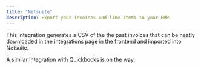 ```yaml
---
title: "Netsuite"
description: Export your invoices and line items to your ERP.
---
```


This integration generates a CSV of the the past invoices that can be neatly downloaded in the integrations page in the frontend and imported into Netsuite.

A similar integration with Quickbooks is on the way.

